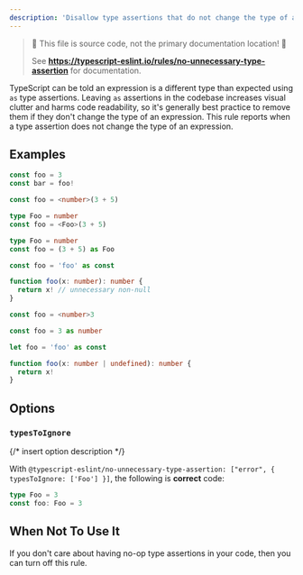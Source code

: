```yaml
---
description: 'Disallow type assertions that do not change the type of an expression.'
---
```



> 🛑 This file is source code, not the primary documentation location! 🛑
>
> See **https://typescript-eslint.io/rules/no-unnecessary-type-assertion** for documentation.

TypeScript can be told an expression is a different type than expected using `as` type assertions.
Leaving `as` assertions in the codebase increases visual clutter and harms code readability, so it's generally best practice to remove them if they don't change the type of an expression.
This rule reports when a type assertion does not change the type of an expression.

## Examples

<Tabs>
<TabItem value="❌ Incorrect">

```ts
const foo = 3
const bar = foo!
```

```ts
const foo = <number>(3 + 5)
```

```ts
type Foo = number
const foo = <Foo>(3 + 5)
```

```ts
type Foo = number
const foo = (3 + 5) as Foo
```

```ts
const foo = 'foo' as const
```

```ts
function foo(x: number): number {
  return x! // unnecessary non-null
}
```

</TabItem>
<TabItem value="✅ Correct">

```ts
const foo = <number>3
```

```ts
const foo = 3 as number
```

```ts
let foo = 'foo' as const
```

```ts
function foo(x: number | undefined): number {
  return x!
}
```

</TabItem>
</Tabs>

## Options

### `typesToIgnore`

{/* insert option description */}

With `@typescript-eslint/no-unnecessary-type-assertion: ["error", { typesToIgnore: ['Foo'] }]`, the following is **correct** code:

```ts option='{ "typesToIgnore": ["Foo"] }' showPlaygroundButton
type Foo = 3
const foo: Foo = 3
```

## When Not To Use It

If you don't care about having no-op type assertions in your code, then you can turn off this rule.
